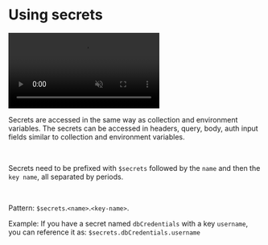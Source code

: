 
# Using secrets<PremiumBadge />

<video controls className="mt-10" muted>
  <source
    src="/screenrecordings/azure_key_vault/azure_using_secrets.mp4"
    type="video/mp4"
  />
  Your browser does not support the video tag.
</video>

<br />

Secrets are accessed in the same way as collection and environment variables. The secrets can be accessed in headers, query, body, auth input fields similar to collection and environment variables.

<br />

Secrets need to be prefixed with `$secrets` followed by the `name` and then the `key name`, all separated by periods.

<br />

Pattern: `$secrets`.`<name>`.`<key-name>`.

Example:
If you have a secret named `dbCredentials` with a key `username`, you can reference it as:
`$secrets.dbCredentials.username`

